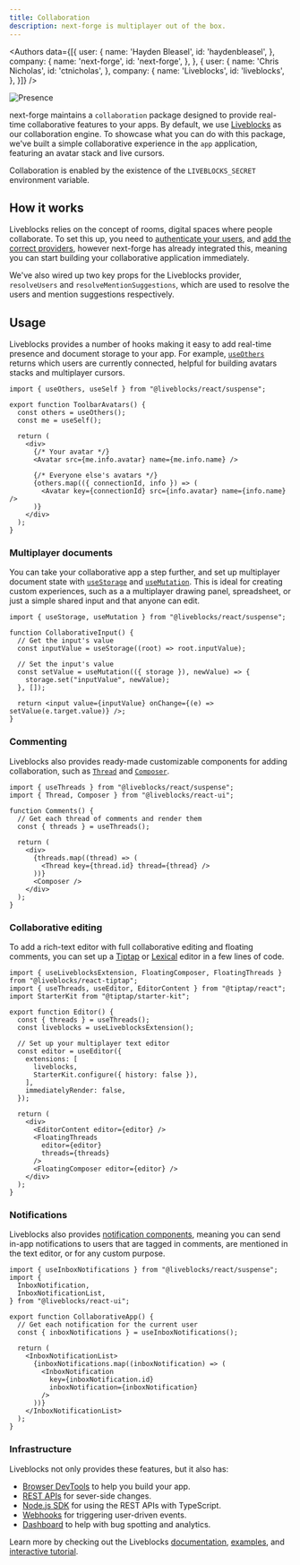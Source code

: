 ```yaml
---
title: Collaboration
description: next-forge is multiplayer out of the box.
---
```



<Authors data={[{
  user: {
    name: 'Hayden Bleasel',
    id: 'haydenbleasel',
  },
  company: {
    name: 'next-forge',
    id: 'next-forge',
  },
}, {
  user: {
    name: 'Chris Nicholas',
    id: 'ctnicholas',
  },
  company: {
    name: 'Liveblocks',
    id: 'liveblocks',
  },
}]} />

![Presence](/images/collaboration.png)

next-forge maintains a `collaboration` package designed to provide real-time collaborative features to your apps. By default, we use [Liveblocks](https://liveblocks.io) as our collaboration engine. To showcase what you can do with this package, we've built a simple collaborative experience in the `app` application, featuring an avatar stack and live cursors.

<Tip>Collaboration is enabled by the existence of the `LIVEBLOCKS_SECRET` environment variable.</Tip>

## How it works

Liveblocks relies on the concept of rooms, digital spaces where people collaborate. To set this up, you need to [authenticate your users](https://liveblocks.io/docs/authentication/access-token/nextjs), and [add the correct providers](https://liveblocks.io/docs/get-started/nextjs), however next-forge has already integrated this, meaning you can start building your collaborative application immediately.

We've also wired up two key props for the Liveblocks provider, `resolveUsers` and `resolveMentionSuggestions`, which are used to resolve the users and mention suggestions respectively.

## Usage

Liveblocks provides a number of hooks making it easy to add real-time presence and document storage to your app. For example, [`useOthers`]() returns which users are currently connected, helpful for building avatars stacks and multiplayer cursors.

```tsx toolbar-avatars.tsx
import { useOthers, useSelf } from "@liveblocks/react/suspense";

export function ToolbarAvatars() {
  const others = useOthers();
  const me = useSelf();

  return (
    <div>
      {/* Your avatar */}
      <Avatar src={me.info.avatar} name={me.info.name} />

      {/* Everyone else's avatars */}
      {others.map(({ connectionId, info }) => (
        <Avatar key={connectionId} src={info.avatar} name={info.name} />
      )}
    </div>
  );
}
```

### Multiplayer documents

You can take your collaborative app a step further, and set up multiplayer document state with [`useStorage`](https://liveblocks.io/docs/api-reference/liveblocks-react#useStorage) and [`useMutation`](https://liveblocks.io/docs/api-reference/liveblocks-react#useMutation). This is ideal for creating custom experiences, such as a a multiplayer drawing panel, spreadsheet, or just a simple shared input and that anyone can edit.

```tsx collaborative-input.tsx
import { useStorage, useMutation } from "@liveblocks/react/suspense";

function CollaborativeInput() {
  // Get the input's value
  const inputValue = useStorage((root) => root.inputValue);
  
  // Set the input's value
  const setValue = useMutation(({ storage }), newValue) => {
    storage.set("inputValue", newValue);
  }, []);
  
  return <input value={inputValue} onChange={(e) => setValue(e.target.value)} />;
}
```

### Commenting

Liveblocks also provides ready-made customizable components for adding collaboration, such as [`Thread`](https://liveblocks.io/docs/api-reference/liveblocks-react-ui#Thread) and [`Composer`](https://liveblocks.io/docs/api-reference/liveblocks-react-ui#Composer).

```tsx comments.tsx
import { useThreads } from "@liveblocks/react/suspense";
import { Thread, Composer } from "@liveblocks/react-ui";

function Comments() {
  // Get each thread of comments and render them
  const { threads } = useThreads();

  return (
    <div>
      {threads.map((thread) => (
        <Thread key={thread.id} thread={thread} />
      ))}
      <Composer />
    </div>
  );
}
```

### Collaborative editing

To add a rich-text editor with full collaborative editing and floating comments, you can set up a [Tiptap](https://liveblocks.io/docs/get-started/nextjs-tiptap) or [Lexical](https://liveblocks.io/docs/get-started/nextjs-lexical) editor in a few lines of code.

```tsx collaborative-editor.tsx
import { useLiveblocksExtension, FloatingComposer, FloatingThreads } from "@liveblocks/react-tiptap";
import { useThreads, useEditor, EditorContent } from "@tiptap/react";
import StarterKit from "@tiptap/starter-kit";

export function Editor() {
  const { threads } = useThreads();
  const liveblocks = useLiveblocksExtension();

  // Set up your multiplayer text editor
  const editor = useEditor({
    extensions: [
      liveblocks,
      StarterKit.configure({ history: false }),
    ],
    immediatelyRender: false,
  });

  return (
    <div>
      <EditorContent editor={editor} />
      <FloatingThreads
        editor={editor}
        threads={threads}
      />
      <FloatingComposer editor={editor} />
    </div>
  );
}
```

### Notifications

Liveblocks also provides [notification components](https://liveblocks.io/docs/api-reference/liveblocks-react-ui#InboxNotificationList), meaning you can send in-app notifications to users that are tagged in comments, are mentioned in the text editor, or for any custom purpose.

```tsx notifications.tsx
import { useInboxNotifications } from "@liveblocks/react/suspense";
import {
  InboxNotification,
  InboxNotificationList,
} from "@liveblocks/react-ui";

export function CollaborativeApp() {
  // Get each notification for the current user
  const { inboxNotifications } = useInboxNotifications();

  return (
    <InboxNotificationList>
      {inboxNotifications.map((inboxNotification) => (
        <InboxNotification
          key={inboxNotification.id}
          inboxNotification={inboxNotification}
        />
      ))}
    </InboxNotificationList>
  );
}
```

### Infrastructure

Liveblocks not only provides these features, but it also has:
- [Browser DevTools](https://liveblocks.io/devtools) to help you build your app.
- [REST APIs](https://liveblocks.io/docs/api-reference/rest-api-endpoints) for sever-side changes.
- [Node.js SDK](https://liveblocks.io/docs/api-reference/liveblocks-node) for using the REST APIs with TypeScript.
- [Webhooks](https://liveblocks.io/docs/platform/webhooks) for triggering user-driven events.
- [Dashboard](https://liveblocks.io/docs/platform/projects) to help with bug spotting and analytics.

Learn more by checking out the Liveblocks [documentation](https://liveblocks.io/docs), [examples](https://liveblocks.io/examples), and [interactive tutorial](https://liveblocks.io/docs/tutorial/react/getting-started/welcome).